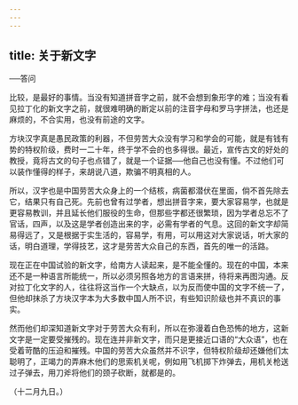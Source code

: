```yaml
---
---
---
```

title: 关于新文字
---



──答问

比较，是最好的事情。当没有知道拼音字之前，就不会想到象形字的难；当没有看见拉丁化的新文字之前，就很难明确的断定以前的注音字母和罗马字拼法，也还是麻烦的，不合实用，也没有前途的文字。

方块汉字真是愚民政策的利器，不但劳苦大众没有学习和学会的可能，就是有钱有势的特权阶级，费时一二十年，终于学不会的也多得很。最近，宣传古文的好处的教授，竟将古文的句子也点错了，就是一个证据──他自己也没有懂。不过他们可以装作懂得的样子，来胡说八道，欺骗不明真相的人。

所以，汉字也是中国劳苦大众身上的一个结核，病菌都潜伏在里面，倘不首先除去它，结果只有自己死。先前也曾有过学者，想出拼音字来，要大家容易学，也就是更容易教训，并且延长他们服役的生命，但那些字都还很繁琐，因为学者总忘不了官话，四声，以及这是学者创造出来的字，必需有学者的气息。这回的新文字却简易得远了，又是根据于实生活的，容易学，有用，可以用这对大家说话，听大家的话，明白道理，学得技艺，这才是劳苦大众自己的东西，首先的唯一的活路。

现在正在中国试验的新文字，给南方人读起来，是不能全懂的。现在的中国，本来还不是一种语言所能统一，所以必须另照各地方的言语来拼，待将来再图沟通。反对拉丁化文字的人，往往将这当作一个大缺点，以为反而使中国的文字不统一了，但他却抹杀了方块汉字本为大多数中国人所不识，有些知识阶级也并不真识的事实。

然而他们却深知道新文字对于劳苦大众有利，所以在弥漫着白色恐怖的地方，这新文字是一定要受摧残的。现在连并非新文字，而只是更接近口语的“大众语”，也在受着苛酷的压迫和摧残。中国的劳苦大众虽然并不识字，但特权阶级却还嫌他们太聪明了，正竭力的弄麻木他们的思索机关呢，例如用飞机掷下炸弹去，用机关枪送过子弹去，用刀斧将他们的颈子砍断，就都是的。

（十二月九日。）